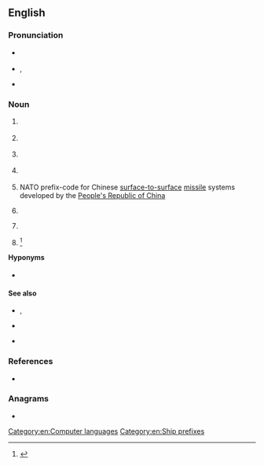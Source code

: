 ==English==

===Pronunciation===
* {{a|RP}} {{IPA|en|/siː ɛs ˈɛs/}}
* {{a|GA}} {{enPR|sē' ĕs' ĕsʹ}}, {{IPA|en|/ˌsi ˌɛs ˈɛs/}}
* {{rhymes|en|ɛs}}

===Noun===
{{en-noun|?}}

# {{lb|en|aviation|travel}} {{initialism of|en|{{l|en|change|Change}} {{l|en|segment|Segment}} {{l|en|status|Status}}}} {{gloss|a GDS code used on older types of airline keyboards}}
# {{lb|en|historical|nautical|military}} {{initialism of|en|{{l|en|Confederate States}} {{l|en|ship|Ship}}}} {{gloss|The designation for a commissioned warship operated by the {{l|en|Confederate States}} {{l|en|navy|Navy}}}}
# {{lb|en|media|DVD}} {{initialism of|en|{{l|en|content|Content}} {{l|en|scramble|Scramble}} {{l|en|system|System}}}}
# {{lb|en|medicine}} {{initialism of|en|{{l|en|Churg-Strauss syndrome}}}}
# {{lb|en|military|rocketry}} NATO prefix-code for Chinese [[surface-to-surface]] [[missile]] systems developed by the [[People's Republic of China]]
# {{lb|en|nautical}} {{initialism of|en|{{l|en|Canadian}} {{l|en|survey|Survey}} {{l|en|ship|Ship}}}} {{gloss|The designation for a survey ship operated by the Canadian Hydrographic Service}}
# {{lb|en|Web design}} {{initialism of|en|{{l|en|cascading|Cascading}} {{l|en|style sheet|Style Sheets}}}}
# {{lb|en|sports}} {{initialism of|en|{{l|en|critical|Critical}} {{l|en|swim|Swim}} {{l|en|speed|Speed}}}}<ref>{{cite-book|first1=R. J.|last1=Shephard|first2=P.-O.|last2=Astrand|title=The Encyclopaedia of Sports Medicine: An IOC Medical Commission Publication, Endurance in Sport|publisher=John Wiley & Sons|date=2008-04-30|isbn=9780470694824|quote=During recent years a variety of non-invasive tests have been suggested. One of the most interesting is the method of critical swim speed (CSS), described by Wakayoshi et al. (1992)}}</ref>

====Hyponyms====
* {{sense|Web design}} {{l|en|OOCSS}}

====See also====
* {{sense|Canada}} {{l|en|HMCS}}, {{l|en|CCGS}}
* {{sense|Confederate States of America}} {{l|en|USS}}
* {{sense|NATO}} {{l|en|SS}}

===References===
<references/>
* {{pedia|CSS|dab=CSS (disambiguation)|lang=en}}

===Anagrams===
* {{anagrams|en|a=css|SSC}}

[[Category:en:Computer languages]]
[[Category:en:Ship prefixes]]